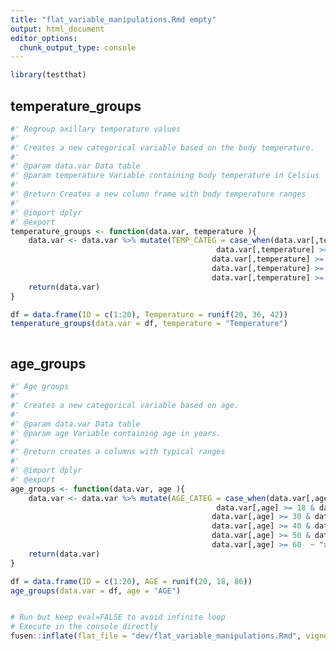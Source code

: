 ```yaml
---
title: "flat_variable_manipulations.Rmd empty"
output: html_document
editor_options: 
  chunk_output_type: console
---
```


```r
library(testthat)
```

<!--
 You need to run the 'description' chunk in the '0-dev_history.Rmd' file before continuing your code there.
-->
## temperature_groups
    
```r
#' Regroup axillary temperature values
#' 
#' Creates a new categorical variable based on the body temperature.
#' 
#' @param data.var Data table
#' @param temperature Variable containing body temperature in Celsius
#'
#' @return Creates a new column frame with body temperature ranges
#' 
#' @import dplyr
#' @export
temperature_groups <- function(data.var, temperature ){
    data.var <- data.var %>% mutate(TEMP_CATEG = case_when(data.var[,temperature] < 36  ~ "<36",
                                              data.var[,temperature] >= 36 & data.var[,temperature]<37  ~ "36-36.9",
                                             data.var[,temperature] >= 37 & data.var[,temperature]<38  ~ "37-37.9",
                                             data.var[,temperature] >= 38 & data.var[,temperature]<39  ~ "38-38.9",
                                             data.var[,temperature] >= 30  ~ "≥39"))
    return(data.var)
}
```
  
```r

df = data.frame(ID = c(1:20), Temperature = runif(20, 36, 42))
temperature_groups(data.var = df, temperature = "Temperature")
```
  
```r

```
  
## age_groups
    
```r
#' Age groups
#' 
#' Creates a new categorical variable based on age.
#' 
#' @param data.var Data table
#' @param age Variable containing age in years.
#'
#' @return creates a columns with typical ranges
#' 
#' @import dplyr
#' @export
age_groups <- function(data.var, age ){
    data.var <- data.var %>% mutate(AGE_CATEG = case_when(data.var[,age] < 18  ~ "<18",
                                              data.var[,age] >= 18 & data.var[,age]<30  ~ "18-29",
                                             data.var[,age] >= 30 & data.var[,age]<40  ~ "30-39",
                                             data.var[,age] >= 40 & data.var[,age]<50  ~ "40-49",
                                             data.var[,age] >= 50 & data.var[,age]<60  ~ "50-60",
                                             data.var[,age] >= 60  ~ "≥60"))
    return(data.var)
}
```
  
```r
df = data.frame(ID = c(1:20), AGE = runif(20, 18, 86))
age_groups(data.var = df, age = "AGE")
```
  
```r

```
  

```r
# Run but keep eval=FALSE to avoid infinite loop
# Execute in the console directly
fusen::inflate(flat_file = "dev/flat_variable_manipulations.Rmd", vignette_name = "Minimal")
```
